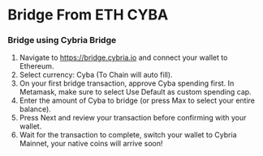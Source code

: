 
# Bridge From ETH CYBA

### Bridge using Cybria Bridge

1. Navigate to https://bridge.cybria.io and connect your wallet to Ethereum.
2. Select currency: Cyba (To Chain will auto fill).
3. On your first bridge transaction, approve Cyba spending first. In Metamask, make sure to select Use Default as custom spending cap.
4. Enter the amount of Cyba to bridge (or press Max to select your entire balance).
5. Press Next and review your transaction before confirming with your wallet.
8. Wait for the transaction to complete, switch your wallet to Cybria Mainnet, your native coins will arrive soon!


